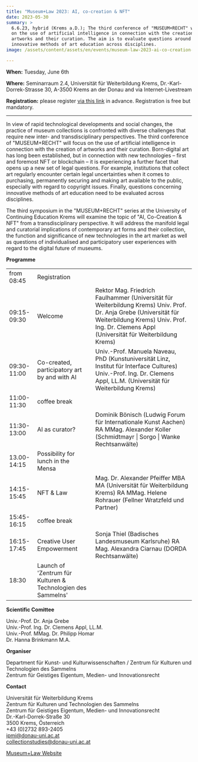 ```yaml
---
title: "Museum+Law 2023: AI, co-creation & NFT"
date: 2023-05-30
summary: >
  6.6.23, hybrid (Krems a.D.); The third conference of "MUSEUM+RECHT" will focus
  on the use of artificial intelligence in connection with the creation of
  artworks and their curation. The aim is to evaluate questions around
  innovative methods of art education across disciplines.
image: /assets/content/assets/en/events/museum-law-2023-ai-co-creation-nft/image.png

---
```


**When:** Tuesday, June 6th

**Where:** Seminarraum 2.4, Universität für Weiterbildung Krems, Dr.-Karl-Dorrek-Strasse 30, A-3500 Krems an der Donau and via Internet-Livestream

**Registration:** please register [via this link](https://www.donau-uni.ac.at/de/universitaet/fakultaeten/wirtschaft-globalisierung/departments/rechtswissenschaften-internationale-beziehungen/geistiges-eigentum/news-veranstaltungen/veranstaltungen/2023/museum-und-recht-2023.html) in advance. Registration is free but mandatory.

***

In view of rapid technological developments and social changes, the practice of museum collections is confronted with diverse challenges that require new inter- and transdisciplinary perspectives. The third conference of "MUSEUM+RECHT" will focus on the use of artificial intelligence in connection with the creation of artworks and their curation. Born-digital art has long been established, but in connection with new technologies – first and foremost NFT or blockchain – it is experiencing a further facet that opens up a new set of legal questions. For example, institutions that collect art regularly encounter certain legal uncertainties when it comes to purchasing, permanently securing and making art available to the public, especially with regard to copyright issues. Finally, questions concerning innovative methods of art education need to be evaluated across disciplines.

The third symposium in the "MUSEUM+RECHT" series at the University of Continuing Education Krems will examine the topic of "AI, Co-Creation & NFT" from a transdisciplinary perspective. It will address the manifold legal and curatorial implications of contemporary art forms and their collection, the function and significance of new technologies in the art market as well as questions of individualised and participatory user experiences with regard to the digital future of museums.

**Programme**

|             |                                                              |                                                                                                                                                                                                                 |
| ----------- | ------------------------------------------------------------ | --------------------------------------------------------------------------------------------------------------------------------------------------------------------------------------------------------------- |
| from 08:45  | Registration                                                 |                                                                                                                                                                                                                 |
| 09:15-09:30 | Welcome                                                      | Rektor Mag. Friedrich Faulhammer (Universität für Weiterbildung Krems) Univ. Prof. Dr. Anja Grebe (Universität für Weiterbildung Krems) Univ. Prof. Ing. Dr. Clemens Appl (Universität für Weiterbildung Krems) |
| 09:30-11:00 | Co-created, participatory art by and with AI                 | Univ.-Prof. Manuela Naveau, PhD (Kunstuniversität Linz, Institut für Interface Cultures) Univ.-Prof. Ing. Dr. Clemens Appl, LL.M. (Universität für Weiterbildung Krems)                                         |
| 11:00-11:30 | coffee break                                                 |                                                                                                                                                                                                                 |
| 11:30-13:00 | AI as curator?                                               | Dominik Bönisch (Ludwig Forum für Internationale Kunst Aachen) RA MMag. Alexander Koller (Schmidtmayr \| Sorgo \| Wanke Rechtsanwälte)                                                                          |
| 13.00-14:15 | Possibility for lunch in the Mensa                           |                                                                                                                                                                                                                 |
| 14:15-15:45 | NFT & Law                                                    | Mag. Dr. Alexander Pfeiffer MBA MA (Universität für Weiterbildung Krems) RA MMag. Helene Rohrauer (Fellner Wratzfeld und Partner)                                                                               |
| 15:45-16:15 | coffee break                                                 |                                                                                                                                                                                                                 |
| 16:15-17:45 | Creative User Empowerment                                    | Sonja Thiel (Badisches Landesmuseum Karlsruhe) RA Mag. Alexandra Ciarnau (DORDA Rechtsanwälte)                                                                                                                  |
| 18:30       | Launch of 'Zentrum für Kulturen & Technologien des Sammelns' |                                                                                                                                                                                                                 |

**Scientific Comittee**

Univ.-Prof. Dr. Anja Grebe\
Univ.-Prof. Ing. Dr. Clemens Appl, LL.M.\
Univ.-Prof. MMag. Dr. Philipp Homar\
Dr. Hanna Brinkmann M.A.

**Organiser**

Department für Kunst- und Kulturwissenschaften / Zentrum für Kulturen und Technologien des Sammelns\
Zentrum für Geistiges Eigentum, Medien- und Innovationsrecht

**Contact**

Universität für Weiterbildung Krems\
Zentrum für Kulturen und Technologien des Sammelns\
Zentrum für Geistiges Eigentum, Medien- und Innovationsrecht\
Dr.-Karl-Dorrek-Straße 30\
3500 Krems, Österreich\
+43 (0)2732 893-2405\
[ipmi@donau-uni.ac.at](mailto:ipmi@donau-uni.ac.at)\
[collectionstudies@donau-uni.ac.at](mailto:collectionstudies@donau-uni.ac.at)

[Museum+Law Website](https://www.donau-uni.ac.at/de/universitaet/fakultaeten/wirtschaft-globalisierung/departments/rechtswissenschaften-internationale-beziehungen/geistiges-eigentum/news-veranstaltungen/veranstaltungen/2023/museum-und-recht-2023.html)

